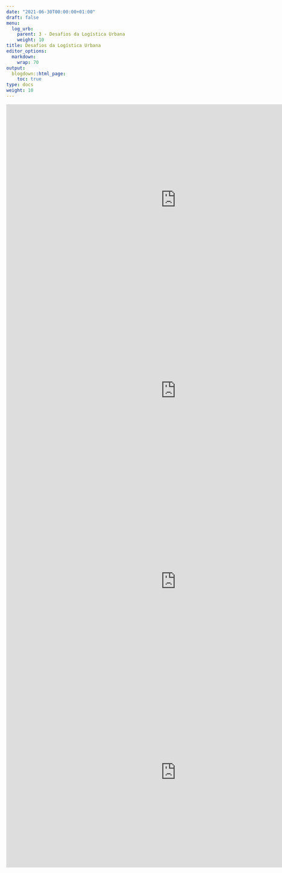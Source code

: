 ```yaml
---
date: "2021-06-30T00:00:00+01:00"
draft: false
menu:
  log_urb:
    parent: 3 - Desafios da Logística Urbana
    weight: 10
title: Desafios da Logística Urbana
editor_options: 
  markdown: 
    wrap: 70
output: 
  blogdown::html_page:
    toc: true
type: docs
weight: 10
---
```



<iframe width="900" height="506" src="https://www.youtube.com/embed/xQ-MuZguCK4" title="YouTube video player" frameborder="0" allow="accelerometer; autoplay; clipboard-write; encrypted-media; gyroscope; picture-in-picture" allowfullscreen></iframe>

<iframe width="900" height="506" src="https://www.youtube.com/embed/Rdu1krb6SJQ" title="YouTube video player" frameborder="0" allow="accelerometer; autoplay; clipboard-write; encrypted-media; gyroscope; picture-in-picture" allowfullscreen></iframe>

<iframe width="900" height="506" src="https://www.youtube.com/embed/oFSL9HAhnew" title="YouTube video player" frameborder="0" allow="accelerometer; autoplay; clipboard-write; encrypted-media; gyroscope; picture-in-picture" allowfullscreen></iframe>

<iframe width="900" height="506" src="https://www.youtube.com/embed/oGgDelr8uls" title="YouTube video player" frameborder="0" allow="accelerometer; autoplay; clipboard-write; encrypted-media; gyroscope; picture-in-picture" allowfullscreen></iframe>


